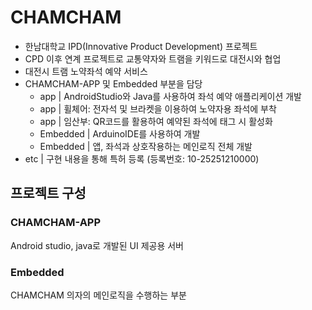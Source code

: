 
# CHAMCHAM

- 한남대학교 IPD(Innovative Product Development) 프로젝트
- CPD 이후 연계 프로젝트로 교통약자와 트램을 키워드로 대전시와 협업
- 대전시 트램 노약좌석 예약 서비스
- CHAMCHAM-APP 및 Embedded 부분을 담당
  - app | AndroidStudio와 Java를 사용하여 좌석 예약 애플리케이션 개발
  - app | 휠체어: 전자석 및 브라켓을 이용하여 노약자용 좌석에 부착
  - app | 임산부: QR코드를 활용하여 예약된 좌석에 태그 시 활성화
  - Embedded | ArduinoIDE를 사용하여 개발
  - Embedded | 앱, 좌석과 상호작용하는 메인로직 전체 개발
- etc | 구현 내용을 통해 특허 등록 (등록번호: 10-25251210000)

## 프로젝트 구성

<FileTree>
  <FileTree.Folder name="CHAMCHAM" defaultOpen>
    <FileTree.File name="CHAMCHAM-APP" />
    <FileTree.File name="Embedded" />
  </FileTree.Folder>
</FileTree>

### CHAMCHAM-APP

Android studio, java로 개발된 UI 제공용 서버

### Embedded

CHAMCHAM 의자의 메인로직을 수행하는 부분
